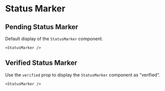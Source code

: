 
# Status Marker

## Pending Status Marker

Default display of the `StatusMarker` component.

<StatusMarker className="mb-32" />

```tsx
<StatusMarker />
```

## Verified Status Marker

Use the `verified` prop to display the `StatusMarker` component as "verified".

<StatusMarker className="mb-32" verified />

```tsx
<StatusMarker />
```
